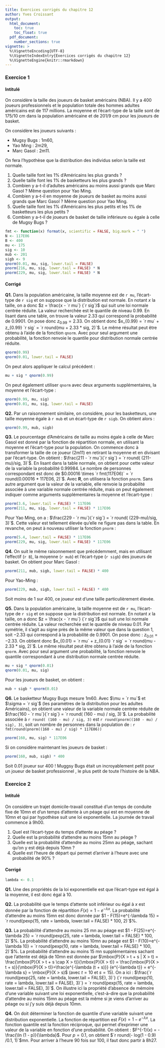 ```yaml
---
title: Exercices corrigés du chapitre 12
author: Yves Croissant
output: 
  html_document:
    toc: true
    toc_float: true
  pdf_document:
    number_sections: true
vignette: >
  %\VignetteEncoding{UTF-8}
  %\VignetteIndexEntry{Exercices corrigés du chapitre 12}
  %\VignetteEngine{knitr::rmarkdown}
---
```


### Exercice 1 {-}

#### Intitulé

On considère la taille des joueurs de basket américains (NBA). Il y a
400 joueurs professionnels et le population totale des hommes adultes
américains est de 117 millions.  La moyenne et l'écart-type de la
taille sont de 175/10 cm dans la population américaine et de 201/9 cm
pour les joueurs de basket.

On considère les joueurs suivants :

- Mugsy Bugs : 1m60,
- Yao Ming : 2m29,
- Marc Gasol : 2m11.

On fera l'hypothèse que la distribution des individus selon la taille
est normale.

1. Quelle taille font les 1% d'Américains les plus grands ?
1. Quelle taille font les 1% de basketteurs les plus grands ?
1. Combien y a-t-il d'adultes américains au moins aussi grands que Marc
Gasol ? Même question pour Yao Ming.
1. Combien y a-t-il en moyenne de joueurs de basket au moins aussi
   grands que Marc Gasol ? Même question pour Yao Ming.
1. Quelle taille font les 1% d'Américains les plus petits et les 1%
de basketteurs les plus petits ?
1. Combien y a-t-il de joueurs de basket de taille inférieure ou égale
à celle de Mugsy Bugs\ ?


```r
fmt <- function(x) format(x, scientific = FALSE, big.mark = " ")
N <- 117E06
B <- 400
mu <- 175
sig <- 10
mub <- 201
sigb <- 9
qnorm(0.01, mu, sig, lower.tail = FALSE)
pnorm(216, mu, sig, lower.tail = FALSE) * N
pnorm(229, mu, sig, lower.tail = FALSE) * N
```

#### Corrigé

**Q1.** Dans la population américaine, la taille moyenne est de 
`r mu`, l'écart-type de `r sig` et on suppose que la distribution est
normale. En notant $x$ la taille, on a donc $z = \frac{x - `r mu`}
{`r sig`}$ qui suit une loi normale centrée réduite. La valeur recherchée
est le quantile de niveau 0.99. En lisant dans une table, on trouve la
valeur $2.33$ qui correspond la probabilité de 0.$9901$. On pose donc
$z_{0.99} = 2.33$. On obtient donc $x_{0.99} = `r mu` + z_{0.99} `r sig` = 
`r round(mu + 2.33 * sig, 2)`$. Le même résultat peut être obtenu à
l'aide de la fonction `qnorm`. Avec pour seul argument une
probabilité, la fonction renvoie le quantile pour distribution normale
centrée réduite. 

```r
qnorm(0.99)
qnorm(0.01, lower.tail = FALSE)
```
On peut alors appliquer le calcul précédent\ :

```r
mu + sig * qnorm(0.99)
```

On peut également utiliser `qnorm` avec deux arguments
supplémentaires, la moyenne et l'écart-type\ :

```r
qnorm(0.99, mu, sig)
qnorm(0.01, mu, sig, lower.tail = FALSE)
```

**Q2.** Par un raisonnement similaire, on considère, pour les
basketteurs, une taille moyenne égale à `r mub` et un écart-type de 
`r sigb`. On obtient alors\ :


```r
qnorm(0.99, mub, sigb)
```

**Q3.** Le pourcentage d'Américains de taille au moins égale à celle
de Marc Gasol est donné par la fonction de répartition normale, en
utilisant la moyenne et l'écart-type pour la population. On commence
donc à transformer la taille de ce joueur (2m11) en retirant la
moyenne et en divisant par l'écart-type. On obtient\ :
$\frac{211 - `r mu`}{`r sig`} = `r round( (211-mu)/sig, 3)`$. En
lisant dans la table normale, on obtient pour cette valeur de la
variable la probabilité $0.99984$. Le nombre de personnes
correspondant est donc de $0.00016 \times `r fmt(117E06)` = 
`r round(0.00016 * 117E06, 2)`$. Avec **R**, on utilisera la fonction
`pnorm`. Sans autre argument que la valeur de la variable, elle renvoie
la probabilité associée à une variable normale centrée réduite, mais
on peut également indiquer comme arguments supplémentaires la moyenne
et l'écart-type\ :


```r
pnorm(3.6, lower.tail = FALSE) * 117E06
pnorm(211, mu, sig, lower.tail = FALSE) * 117E06
```

Pour Yao Ming, on a\ :
$\frac{229 - `r mu`}{`r sig`} = `r round( (229-mu)/sig, 3)`$. Cette
valeur est tellement élevée qu'elle ne figure pas dans la table. En
revanche, on peut à nouveau utiliser la fonction `pnorm`\ :

```r
pnorm(5.4, lower.tail = FALSE) * 117E06
pnorm(229, mu, sig, lower.tail = FALSE) * 117E06
```

**Q4.** On suit le même raisonnement que précédemment, mais en
utilisant l'effectif (`r B`),  la moyenne (`r mub`) et l'écart-type
(`r sigb`) des joueurs de basket. On obtient pour Marc Gasol\ :

```r
pnorm(211, mub, sigb, lower.tail = FALSE) * 400
```

Pour Yao-Ming\ :

```r
pnorm(229, mub, sigb, lower.tail = FALSE) * 400
```
Soit moins de 1 sur 400, ce joueur est d'une taille particulièrement élevée.

**Q5.** Dans la population américaine, la taille moyenne est de 
`r mu`, l'écart-type de `r sig` et on suppose que la distribution est
normale. En notant $x$ la taille, on a donc $z = \frac{x - `r mu`}
{`r sig`}$ qui suit une loi normale centrée réduite. La valeur recherchée
est le quantile de niveau 0.01. Par symétrie, il s'agit au signe près
de la même valeur que dans la question 1, soit  $-2.33$ qui correspond à
la probabilité de 0.$9901$. On pose donc\ :
$z_{0.01} = -2.33$. On obtient donc $x_{0.01} = `r mu` + z_{0.01} `r sig` = 
`r round(mu - 2.33 * sig, 2)`$. Le même résultat peut être obtenu à
l'aide de la fonction `qnorm`. Avec pour seul argument une
probabilité, la fonction renvoie le quantile correspondant à une distribution normale
centrée réduite. 

```r
mu + sig * qnorm(0.01)
qnorm(0.01, mu, sig)
```
Pour les joueurs de basket, on obtient\ :

```r
mub + sigb * qnorm(0.01)
```

**Q6.** Le basketteur Mugsy Bugs mesure 1m60. Avec $\mu = `r mu`$ et
$\sigma = `r sig`$ (les paramètres de la distribution pour les adultes
Américains), on obtient une valeur de la variable normale centrée
réduite de $\frac{160 - `r mu`}{`r sig`} = `r round( (160 - mu) / sig,
3)`$.  La probabilité associée à `r round( (160 - mu) / sig, 3)` est
`r round(pnorm((160 - mu) / sig), 3)`, soit un nombre de personnes
dans la population de\ : `r fmt(round(pnorm((160 - mu) / sig) *
117E06))`

```r
pnorm(160, mu, sig) * 117E06
```

Si on considère maintenant les joueurs de basket\ :


```r
pnorm(160, mub, sigb) * 400
```

Soit 0.01 joueur sur 400 ! Muggsy Bugs était un incroyablement petit
pour un joueur de basket professionnel , le plus petit de toute
l'histoire de la NBA.

### Exercice 2 {-}

#### Intitulé

On considère un trajet domicile-travail constitué d'un temps de
conduite fixe de 10mn et d'un temps d'attente à un péage qui est en
moyenne de 10mn et qui par hypothèse suit une loi exponentielle. La
journée de travail commence à 9h00. 

1. Quel est l'écart-type du temps d'attente au péage ?
1. Quelle est la probabilité d'attendre au moins 15mn au péage ?
1. Quelle est la probabilité d'attendre au moins 25mn au péage,
sachant qu'on y est déjà depuis 10mn ?
1. Quelle est l'heure de départ qui permet d'arriver à l'heure avec une
probabilité de 90% ?

#### Corrigé

```r
lambda <- 0.1
```

**Q1.** Une des propriétés de la loi exponentielle est que
l'écart-type est égal à la moyenne, il est donc égal à 10.

**Q2.** La probabilité que le temps d'attente soit inférieur ou égal à
$x$ est donnée par la fonction de répartition $F(x) = 1 - e^{-\lambda
x}$. La probabilité d'attendre au moins 15mn est donc donnée par $1 -
F(15)=e^{-\lambda 15} = 
`r round(pexp(15, rate = lambda, lower.tail = FALSE) * 100, 2)`$%.

**Q3.** La probabilité d'attendre au moins 25 mn au péage est $1 -
F(25)=e^{-\lambda 25} = `r round(pexp(25, rate = lambda, lower.tail = FALSE) * 100, 2)`$%.
La probabilité d'attendre au moins 10mn au péage est $1 -
F(10)=e^{-\lambda 10} = `r round(pexp(10, rate = lambda, lower.tail = FALSE) * 100, 2)`$%.
La probabilité d'attendre au moins 15 mn supplémentaires sachant que
l'attente est déjà de 10mn est donnée par $\mbox{P}(X > t + s | X > t)
= \frac{\mbox{P}(X > t + s \cap X > t)}{\mbox{P}(X > t)}
= \frac{\mbox{P}(X > t + s)}{\mbox{P}(X > t)}=\frac{e^{-\lambda (t + s)}}
{e^{-\lambda t}} = e^{-\lambda s} = \mbox{P}(X > s)$ (avec $t=10$ et
$s=15$). On a ici :
$\frac{`r round(pexp(25, rate = lambda, lower.tail = FALSE), 3)`}
{`r round(pexp(10, rate = lambda, lower.tail = FALSE), 3)`} = 
`r round(pexp(15, rate = lambda, lower.tail = FALSE), 3)`$.
On illustre ici la propriété d'absence de mémoire d'une variable
suivant une loi exponentielle, c'est-à-dire que la probabilité
d'attendre au moins 15mn au péage est la même si je viens d'arriver au
péage ou si j'y suis déjà depuis 10mn.

**Q4.** On doit déterminer la fonction de quantile d'une variable
suivant une distribution exponentielle. La fonction de répartition est
$F(x)=1-e^{-\lambda x}$. La fonction quantile est la fonction
réciproque, qui permet d'exprimer une valeur de la variable en
fonction d'une probabilité. On obtient : $F^{-1}(x) = -\frac{\ln (1 -
p)}{\lambda}$. Pour $p = 0.1$, on obtient $`r round(- log(1 - 0.9) /0.1, 1)`$mn.
Pour arriver à l'heure 90 fois sur 100, il faut donc partir à 8h27.



